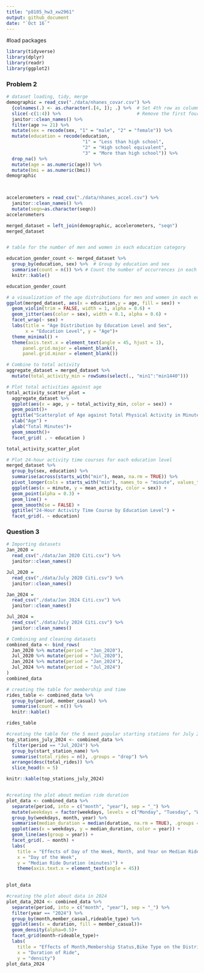 ```yaml
---
title: "p8105_hw3_xw2961"
output: github_document
date: "`Oct 16`"
---
```


#load packages
```r
library(tidyverse)
library(dplyr)
library(readr)
library(ggplot2)
```

### Problem 2
```r
# dataset loading, tidy, merge
demographic = read_csv("./data/nhanes_covar.csv") %>%
  {colnames(.) <- as.character(.[4, ]); .} %>%  # Set 4th row as column names
  slice(-c(1:4)) %>%                            # Remove the first four rows
  janitor::clean_names() %>% 
  filter(age >= 21) %>%                        
  mutate(sex = recode(sex, "1" = "male", "2" = "female")) %>%  
  mutate(education = recode(education,         
                            "1" = "Less than high school", 
                            "2" = "High school equivalent", 
                            "3" = "More than high school")) %>% 
  drop_na() %>% 
  mutate(age = as.numeric(age)) %>% 
  mutate(bmi = as.numeric(bmi))
demographic
  


accelerometers = read_csv("./data/nhanes_accel.csv") %>% 
  janitor::clean_names() %>% 
  mutate(seqn=as.character(seqn))
accelerometers

merged_dataset = left_join(demographic, accelerometers, "seqn")
merged_dataset


# table for the number of men and women in each education category

education_gender_count <- merged_dataset %>%
  group_by(education, sex) %>%  # Group by education and sex
  summarise(count = n()) %>% # Count the number of occurrences in each group
  knitr::kable()

education_gender_count

# a visualization of the age distributions for men and women in each education category
ggplot(merged_dataset, aes(x = education,y = age, fill = sex)) +
  geom_violin(trim = FALSE, width = 1, alpha = 0.6) +  
  geom_jitter(aes(color = sex), width = 0.1, alpha = 0.6) +  
  facet_wrap(~ sex) +                                       
  labs(title = "Age Distribution by Education Level and Sex",
       x = "Education Level", y = "Age")+ 
  theme_minimal() +                                         
  theme(axis.text.x = element_text(angle = 45, hjust = 1),  
      panel.grid.major = element_blank(),                 
      panel.grid.minor = element_blank())                 

# Combine to total activity
aggregate_dataset = merged_dataset %>%
  mutate(total_activity_min = rowSums(select(., "min1":"min1440")))

# Plot total activities against age
total_activity_scatter_plot = 
  aggregate_dataset %>%  
  ggplot(aes(x = age, y = total_activity_min, color = sex)) + 
  geom_point()+
  ggtitle("Scatterplot of Age against Total Physical Activity in Minutes") + 
  xlab("Age") + 
  ylab("Total Minutes")+
  geom_smooth()+
  facet_grid( . ~ education )

total_activity_scatter_plot

# Plot 24-hour activity time courses for each education level 
merged_dataset %>%
  group_by(sex, education) %>% 
  summarise(across(starts_with("min"), mean, na.rm = TRUE)) %>%
  pivot_longer(cols = starts_with("min"), names_to = "minute", values_to = "mean_activity") %>%
  ggplot(aes(x = minute, y = mean_activity, color = sex)) +
  geom_point(alpha = 0.3) + 
  geom_line() +
  geom_smooth(se = FALSE) +
  ggtitle("24-Hour Activity Time Course by Education Level") +
  facet_grid(. ~ education) 
```


### Question 3
```r
# Importing datasets
Jan_2020 = 
  read_csv("./data/Jan 2020 Citi.csv") %>% 
  janitor::clean_names()

Jul_2020 = 
  read_csv("./data/July 2020 Citi.csv") %>% 
  janitor::clean_names()

Jan_2024 = 
  read_csv("./data/Jan 2024 Citi.csv") %>% 
  janitor::clean_names()

Jul_2024 = 
  read_csv("./data/July 2024 Citi.csv") %>% 
  janitor::clean_names()

# Combining and cleaning datasets
combined_data <- bind_rows(
  Jan_2020 %>% mutate(period = "Jan_2020"),
  Jul_2020 %>% mutate(period = "Jul_2020"),
  Jan_2024 %>% mutate(period = "Jan_2024"),
  Jul_2024 %>% mutate(period = "Jul_2024")
)
combined_data

# creating the table for membership and time
rides_table <- combined_data %>%
  group_by(period, member_casual) %>%  
  summarise(count = n()) %>% 
  knitr::kable()

rides_table

#creating the table for the 5 most popular starting stations for July 2024
top_stations_july_2024 <- combined_data %>%
  filter(period == "Jul_2024") %>% 
  group_by(start_station_name) %>% 
  summarise(total_rides = n(), .groups = "drop") %>%  
  arrange(desc(total_rides)) %>%  
  slice_head(n = 5)  

knitr::kable(top_stations_july_2024)


#creating the plot about median ride duration
plot_data <- combined_data %>%
  separate(period, into = c("month", "year"), sep = "_") %>%
  mutate(weekdays = factor(weekdays, levels = c("Monday", "Tuesday", "Wednesday", "Thursday", "Friday", "Saturday", "Sunday"))) %>%
  group_by(weekdays, month, year) %>% 
  summarise(median_duration = median(duration, na.rm = TRUE), .groups = "drop") %>% 
  ggplot(aes(x = weekdays, y = median_duration, color = year)) +
  geom_line(aes(group = year)) +
  facet_grid(. ~ month) +
  labs(
    title = "Effects of Day of the Week, Month, and Year on Median Ride Duration",
    x = "Day of the Week",
    y = "Median Ride Duration (minutes)") +
    theme(axis.text.x = element_text(angle = 45))

  
plot_data

#creating the plot about data in 2024
plot_data_2024 <- combined_data %>% 
  separate(period, into = c("month", "year"), sep = "_") %>%
  filter(year == "2024") %>% 
  group_by(month,member_casual,rideable_type) %>% 
  ggplot(aes(x = duration, fill = member_casual))+
  geom_density(alpha=0.5)+
  facet_grid(month~rideable_type)+
  labs(
    title = "Effects of Month,Membership Status,Bike Type on the Distribution of Ride Duration",
    x = "Duration of Ride",
    y = "density")
plot_data_2024

```


